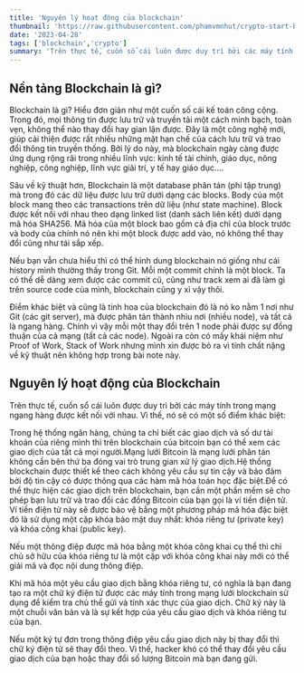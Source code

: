 ```yaml
---
title: 'Nguyên lý hoạt động của blockchain'
thumbnail: 'https://raw.githubusercontent.com/phamvmnhut/crypto-start-blog-data/main/images/nguyen-ly-hoat-dong-cua-blockchain.png'
date: '2023-04-28'
tags: ['blockchain','crypto']
summary: 'Trên thực tế, cuốn sổ cái luôn được duy trì bởi các máy tính trong mạng ngang hàng được kết nối với nhau. Vì thế, nó sẽ có một số điểm khác biệt'
---
```


## Nền tảng Blockchain là gì?
Blockchain là gì? Hiểu đơn giản như một cuốn số cái kế toán công cộng. Trong đó, mọi thông tin được lưu trữ và truyền tải một cách minh bạch, toàn vẹn, không thể nào thay đổi hay gian lận được. Đây là một công nghệ mới, giúp cải thiện được rất nhiều những mặt hạn chế của cách lưu trữ và trao đổi thông tin truyền thống. Bởi lý do này, mà blockchain ngày càng được ứng dụng rộng rãi trong nhiều lĩnh vực: kinh tế tài chính, giáo dục, nông nghiệp, công nghiệp, lĩnh vực giải trí, y tế hay giáo dục….

Sâu về kỹ thuật hơn, Blockchain là một database phân tán (phi tập trung) mà trong đó các dữ liệu được lưu trữ dưới dạng các blocks. Body của một block mang theo các transactions trên dữ liệu (như state machine). Block được kết nối với nhau theo dạng linked list (danh sách liên kết) dưới dạng mã hóa SHA256. Mã hóa của một block bao gồm cả địa chỉ của block trước và body của chính nó nên khi một block được add vào, nó không thể thay đổi cũng như tái sắp xếp.

Nếu bạn vẫn chưa hiểu thì có thể hình dung blockchain nó giống như cái history mình thường thấy trong Git. Mỗi một commit chính là một block. Ta có thể dễ dàng xem được các commit cũ, cũng như track xem ai đã làm gì trên source code của mình, blockchain cũng y xì vậy thôi.

Điểm khác biệt và cũng là tinh hoa của blockchain đó là nó ko nằm 1 nơi như Git (các git server), mà được phân tán thành nhìu nơi (nhiều node), và tất cả là ngang hàng. Chính vì vậy mỗi một thay đổi trên 1 node phải được sự đồng thuận của cả mạng (tất cả các node). Ngoài ra còn có mấy khái niệm như Proof of Work, Stack of Work nhưng mình xin được bỏ ra vì tính chất nặng về kỹ thuật nên không hợp trong bài note này.

## Nguyên lý hoạt động của Blockchain

Trên thực tế, cuốn sổ cái luôn được duy trì bởi các máy tính trong mạng ngang hàng được kết nối với nhau. Vì thế, nó sẽ có một số điểm khác biệt:​

Trong hệ thống ngân hàng, chúng ta chỉ biết các giao dịch và số dư tài khoản của riêng mình thì trên blockchain của bitcoin bạn có thể xem các giao dịch của tất cả mọi người.​Mạng lưới Bitcoin là mạng lưới phân tán không cần bên thứ ba đóng vai trò trung gian xử lý giao dịch.​Hệ thống blockchain được thiết kế theo cách không yêu cầu sự tin cậy và bảo đảm bởi độ tin cậy có được thông qua các hàm mã hóa toán học đặc biệt.​Để có thể thực hiện các giao dịch trên blockchain, bạn cần một phần mềm sẽ cho phép bạn lưu trữ và trao đổi các đồng Bitcoin của bạn gọi là ví tiền điện tử. Ví tiền điện tử này sẽ được bảo vệ bằng một phương pháp mã hóa đặc biệt đó là sử dụng một cặp khóa bảo mật duy nhất: khóa riêng tư (private key) và khóa công khai (public key).

Nếu một thông điệp được mã hóa bằng một khóa công khai cụ thể thì chỉ chủ sở hữu của khóa riêng tư là một cặp với khóa công khai này mới có thể giải mã và đọc nội dung thông điệp.

Khi mã hóa một yêu cầu giao dịch bằng khóa riêng tư, có nghĩa là bạn đang tạo ra một chữ ký điện tử được các máy tính trong mạng lưới blockchain sử dụng để kiểm tra chủ thể gửi và tính xác thực của giao dịch. Chữ ký này là một chuỗi văn bản và là sự kết hợp của yêu cầu giao dịch và khóa riêng tư của bạn.

Nếu một ký tự đơn trong thông điệp yêu cầu giao dịch này bị thay đổi thì chữ ký điện tử sẽ thay đổi theo. Vì thế, hacker khó có thể thay đổi yêu cầu giao dịch của bạn hoặc thay đổi số lượng Bitcoin mà bạn đang gửi.